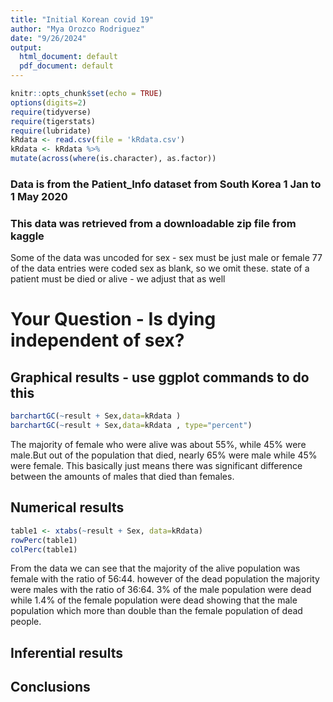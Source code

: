 ```yaml
---
title: "Initial Korean covid 19"
author: "Mya Orozco Rodriguez"
date: "9/26/2024"
output:
  html_document: default
  pdf_document: default
---
```


```r
knitr::opts_chunk$set(echo = TRUE)
options(digits=2)
require(tidyverse)
require(tigerstats)
require(lubridate)
kRdata <- read.csv(file = 'kRdata.csv')
kRdata <- kRdata %>%
mutate(across(where(is.character), as.factor))

```
### Data is from the Patient_Info dataset from South Korea 1 Jan to 1 May 2020
### This data was retrieved from a downloadable zip file from kaggle

Some of the data was uncoded for sex - sex must be just male or female
77 of the data entries were coded sex  as blank, so we omit these.
state of a patient must be died or alive - we adjust that as well   
  
# Your Question - Is dying independent of sex?






## Graphical results - use ggplot commands to do this  



  



```r
barchartGC(~result + Sex,data=kRdata )
barchartGC(~result + Sex,data=kRdata , type="percent")

```
 
  The majority of female who were alive was about 55%, while 45% were male.But out of the population that died, nearly 65% were male while 45% were female. This basically just means there was significant difference between the amounts of males that died than females.
  
## Numerical results

```r
table1 <- xtabs(~result + Sex, data=kRdata)
rowPerc(table1)
colPerc(table1)
```

From the data we can see that the majority of the alive population was female with the ratio of 56:44. however of the dead population the majority were males with the ratio of 36:64. 3% of the male population were dead while 1.4% of the female population were dead showing that the male population which more than double than the female population of dead people.

## Inferential results 




## Conclusions

